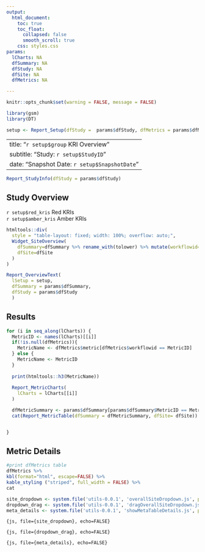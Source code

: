 ```yaml
---
output:
  html_document:
    toc: true
    toc_float:
      collapsed: false
      smooth_scroll: true
    css: styles.css
params:
  lCharts: NA
  dfSummary: NA
  dfStudy: NA
  dfSite: NA
  dfMetrics: NA

---
```


```r
knitr::opts_chunk$set(warning = FALSE, message = FALSE) 
```


```r
library(gsm)
library(DT)

setup <- Report_Setup(dfStudy =  params$dfStudy, dfMetrics = params$dfMetrics)

```


---
title: "`r setup$group` KRI Overview"
subtitle: "Study: `r setup$StudyID`"
date: "Snapshot Date: `r setup$SnapshotDate`"
--- 

::: {#overall-site-select .overall-site-select title="Selected site will be highlighted in all charts for all KRIs."}
:::

```r
Report_StudyInfo(dfStudy = params$dfStudy)
```

## Study Overview

::: flag-container
::: {.flag .flag-red}
<div> `r setup$red_kris` Red KRIs </div>
:::

::: {.flag .flag-amber}
<div> `r setup$amber_kris` Amber KRIs </div>
:::
:::

::: gsm-overview-table


```r
htmltools::div(
  style = "table-layout: fixed; width: 100%; overflow: auto;",
  Widget_SiteOverview(
    dfSummary=dfSummary %>% rename_with(tolower) %>% mutate(workflowid=metricid), 
    dfSite=dfSite
  )
)
```

:::

```r

Report_OverviewText(
  lSetup = setup,
  dfSummary = params$dfSummary, 
  dfStudy = params$dfStudy
  )


```

## Results

```r
for (i in seq_along(lCharts)) {
  MetricID <- names(lCharts)[[i]]
  if(!is.null(dfMetrics)){
    MetricName <- dfMetrics$metric[dfMetrics$workflowid == MetricID]
  } else { 
    MetricName <- MetricID
  }
    
  print(htmltools::h3(MetricName))
  
  Report_MetricCharts(
    lCharts = lCharts[[i]]
  )

  dfMetricSummary <- params$dfSummary[params$dfSummary$MetricID == MetricID,]
  cat(Report_MetricTable(dfSummary = dfMetricSummary, dfSite= dfSite))


}

```

## Metric Details
```r
#print dfMetrics table
dfMetrics %>%
kbl(format="html", escape=FALSE) %>%
kable_styling ("striped", full_width = FALSE) %>%
cat

```
```r
site_dropdown <- system.file('utils-0.0.1', 'overallSiteDropdown.js', package = "gsm")
dropdown_drag <- system.file('utils-0.0.1', 'dragOverallSiteDropdown.js', package = "gsm")
meta_details <- system.file('utils-0.0.1', 'showMetaTableDetails.js', package = "gsm")
```

```{js, file={site_dropdown}, echo=FALSE}
```

```{js, file={dropdown_drag}, echo=FALSE}
```

```{js, file={meta_details}, echo=FALSE}
```
